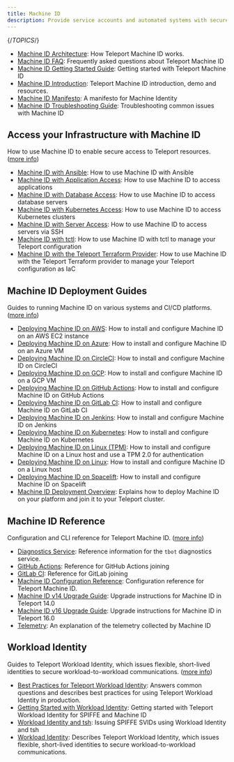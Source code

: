```yaml
---
title: Machine ID
description: Provide service accounts and automated systems with secure access to resources in your infrastructure.
---
```


{/*TOPICS*/}

- [Machine ID Architecture](machine-id/architecture.mdx): How Teleport Machine ID works.
- [Machine ID FAQ](machine-id/faq.mdx): Frequently asked questions about Teleport Machine ID
- [Machine ID Getting Started Guide](machine-id/getting-started.mdx): Getting started with Teleport Machine ID
- [Machine ID Introduction](machine-id/introduction.mdx): Teleport Machine ID introduction, demo and resources.
- [Machine ID Manifesto](machine-id/manifesto.mdx): A manifesto for Machine Identity
- [Machine ID Troubleshooting Guide](machine-id/troubleshooting.mdx): Troubleshooting common issues with Machine ID

## Access your Infrastructure with Machine ID

How to use Machine ID to enable secure access to Teleport resources. ([more info](machine-id/access-guides.mdx))

- [Machine ID with Ansible](machine-id/access-guides/ansible.mdx): How to use Machine ID with Ansible
- [Machine ID with Application Access](machine-id/access-guides/applications.mdx): How to use Machine ID to access applications
- [Machine ID with Database Access](machine-id/access-guides/databases.mdx): How to use Machine ID to access database servers
- [Machine ID with Kubernetes Access](machine-id/access-guides/kubernetes.mdx): How to use Machine ID to access Kubernetes clusters
- [Machine ID with Server Access](machine-id/access-guides/ssh.mdx): How to use Machine ID to access servers via SSH
- [Machine ID with tctl](machine-id/access-guides/tctl.mdx): How to use Machine ID with tctl to manage your Teleport configuration
- [Machine ID with the Teleport Terraform Provider](machine-id/access-guides/terraform.mdx): How to use Machine ID with the Teleport Terraform provider to manage your Teleport configuration as IaC

## Machine ID Deployment Guides

Guides to running Machine ID on various systems and CI/CD platforms. ([more info](machine-id/deployment.mdx))

- [Deploying Machine ID on AWS](machine-id/deployment/aws.mdx): How to install and configure Machine ID on an AWS EC2 instance
- [Deploying Machine ID on Azure](machine-id/deployment/azure.mdx): How to install and configure Machine ID on an Azure VM
- [Deploying Machine ID on CircleCI](machine-id/deployment/circleci.mdx): How to install and configure Machine ID on CircleCI
- [Deploying Machine ID on GCP](machine-id/deployment/gcp.mdx): How to install and configure Machine ID on a GCP VM
- [Deploying Machine ID on GitHub Actions](machine-id/deployment/github-actions.mdx): How to install and configure Machine ID on GitHub Actions
- [Deploying Machine ID on GitLab CI](machine-id/deployment/gitlab.mdx): How to install and configure Machine ID on GitLab CI
- [Deploying Machine ID on Jenkins](machine-id/deployment/jenkins.mdx): How to install and configure Machine ID on Jenkins
- [Deploying Machine ID on Kubernetes](machine-id/deployment/kubernetes.mdx): How to install and configure Machine ID on Kubernetes
- [Deploying Machine ID on Linux (TPM)](machine-id/deployment/linux-tpm.mdx): How to install and configure Machine ID on a Linux host and use a TPM 2.0 for authentication
- [Deploying Machine ID on Linux](machine-id/deployment/linux.mdx): How to install and configure Machine ID on a Linux host
- [Deploying Machine ID on Spacelift](machine-id/deployment/spacelift.mdx): How to install and configure Machine ID on Spacelift
- [Machine ID Deployment Overview](machine-id/deployment/overview.mdx): Explains how to deploy Machine ID on your platform and join it to your Teleport cluster.

## Machine ID Reference

Configuration and CLI reference for Teleport Machine ID. ([more info](machine-id/reference.mdx))

- [Diagnostics Service](machine-id/reference/diagnostics-service.mdx): Reference information for the `tbot` diagnostics service.
- [GitHub Actions](machine-id/reference/github-actions.mdx): Reference for GitHub Actions joining
- [GitLab CI](machine-id/reference/gitlab.mdx): Reference for GitLab joining
- [Machine ID Configuration Reference](machine-id/reference/configuration.mdx): Configuration reference for Teleport Machine ID.
- [Machine ID v14 Upgrade Guide](machine-id/reference/v14-upgrade-guide.mdx): Upgrade instructions for Machine ID in Teleport 14.0
- [Machine ID v16 Upgrade Guide](machine-id/reference/v16-upgrade-guide.mdx): Upgrade instructions for Machine ID in Teleport 16.0
- [Telemetry](machine-id/reference/telemetry.mdx): An explanation of the telemetry collected by Machine ID

## Workload Identity

Guides to Teleport Workload Identity, which issues flexible, short-lived identities to secure workload-to-workload communications. ([more info](machine-id/workload-identity.mdx))

- [Best Practices for Teleport Workload Identity](machine-id/workload-identity/best-practices.mdx): Answers common questions and describes best practices for using Teleport Workload Identity in production.
- [Getting Started with Workload Identity](machine-id/workload-identity/getting-started.mdx): Getting started with Teleport Workload Identity for SPIFFE and Machine ID
- [Workload Identity and tsh](machine-id/workload-identity/tsh.mdx): Issuing SPIFFE SVIDs using Workload Identity and tsh
- [Workload Identity](machine-id/workload-identity/overview.mdx): Describes Teleport Workload Identity, which issues flexible, short-lived identities to secure workload-to-workload communications.
